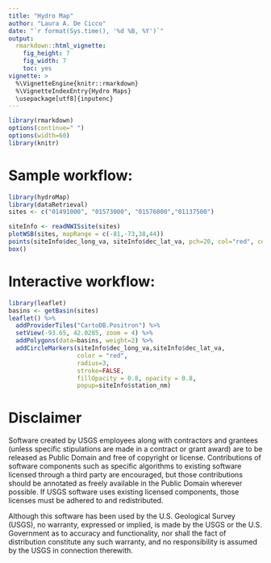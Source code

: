 ```yaml
---
title: "Hydro Map"
author: "Laura A. De Cicco"
date: "`r format(Sys.time(), '%d %B, %Y')`"
output:
  rmarkdown::html_vignette:
    fig_height: 7
    fig_width: 7
    toc: yes
vignette: >
  %\VignetteEngine{knitr::rmarkdown}
  %\VignetteIndexEntry{Hydro Maps}
  \usepackage[utf8]{inputenc}
---
```



```r
library(rmarkdown)
options(continue=" ")
options(width=60)
library(knitr)

```


# Sample workflow:


```r
library(hydroMap)
library(dataRetrieval)
sites <- c("01491000", "01573000", "01576000","01137500")

siteInfo <- readNWISsite(sites)
plotWSB(sites, mapRange = c(-81,-73,38,44))
points(siteInfo$dec_long_va, siteInfo$dec_lat_va, pch=20, col="red", cex=1)
box()

```

# Interactive workflow:
```r
library(leaflet)
basins <- getBasin(sites)
leaflet() %>% 
  addProviderTiles("CartoDB.Positron") %>% 
  setView(-93.65, 42.0285, zoom = 4) %>%
  addPolygons(data=basins, weight=2) %>%
  addCircleMarkers(siteInfo$dec_long_va,siteInfo$dec_lat_va,
                   color = "red",
                   radius=3,
                   stroke=FALSE,
                   fillOpacity = 0.8, opacity = 0.8,
                   popup=siteInfo$station_nm)

```


# Disclaimer
Software created by USGS employees along with contractors and grantees (unless specific stipulations are made in a contract or grant award) are to be released as Public Domain and free of copyright or license. Contributions of software components such as specific algorithms to existing software licensed through a third party are encouraged, but those contributions should be annotated as freely available in the Public Domain wherever possible. If USGS software uses existing licensed components, those licenses must be adhered to and redistributed.

Although this software has been used by the U.S. Geological Survey (USGS), no warranty, expressed or implied, is made by the USGS or the U.S. Government as to accuracy and functionality, nor shall the fact of distribution constitute any such warranty, and no responsibility is assumed by the USGS in connection therewith.